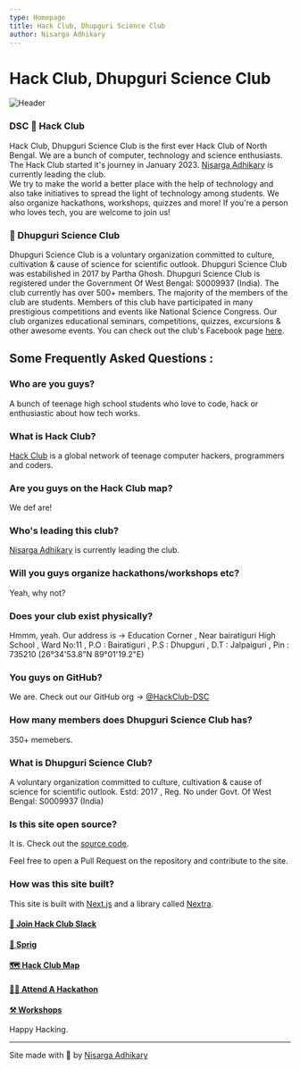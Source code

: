 ```yaml
---
type: Homepage
title: Hack Club, Dhupguri Science Club
author: Nisarga Adhikary
---
```



# Hack Club, Dhupguri Science Club

![Header](/images/header.png)


###  DSC 🚀 Hack Club 

Hack Club, Dhupguri Science Club is the first ever Hack Club of North Bengal. We are a bunch of computer, technology and science 
enthusiasts. The Hack Club started it's journey in January 2023. [Nisarga Adhikary](https://github.com/ni5arga) is currently leading the club.  
We try to make the world a better place with the help of technology and also take initiatives to spread the light of technology among students. We also organize hackathons, workshops, quizzes and more! If you're a person who loves tech, you are welcome to join us!

###  🔭 Dhupguri Science Club 

Dhupguri Science Club is a voluntary organization committed to culture, cultivation & cause of science for scientific outlook. Dhupguri Science Club was estabilished in 2017 by Partha Ghosh. Dhupguri Science Club is registered under the Government Of West Bengal: S0009937 (India). 
The club currently has over 500+ members. The majority of the members of the club are students.
Members of this club have participated in many prestigious competitions and events like National Science Congress.
Our club organizes educational seminars, competitions, quizzes, excursions & other awesome events. 
You can check out the club's Facebook page [here](https://www.facebook.com/dhupguriscienceclub/).



## Some Frequently Asked Questions :

### Who are you guys?
A bunch of teenage high school students who love to code, hack or enthusiastic about how tech works.

### What is Hack Club?
[Hack Club](https://hackclub.com) is a global network of teenage computer hackers, programmers and coders.

### Are you guys on the Hack Club map?
We def are!

### Who's leading this club?
[Nisarga Adhikary](https://github.com/ni5arga) is currently leading the club.

### Will you guys organize hackathons/workshops etc?
Yeah, why not?

### Does your club exist physically?
Hmmm, yeah.
Our address is ->  Education Corner , Near bairatiguri High School , Ward No:11 , P.O : Bairatiguri , P.S : Dhupguri , D.T : Jalpaiguri , Pin : 735210
(26°34'53.8"N 89°01'19.2"E)

### You guys on GitHub?
We are. Check out our GitHub org -> [@HackClub-DSC](https://github.com/HackClub-DSC)

### How many members does Dhupguri Science Club has?
350+ memebers.

### What is Dhupguri Science Club?
A voluntary organization committed to culture, cultivation & cause of science for scientific outlook.
Estd: 2017 , Reg. No under Govt. Of West Bengal: S0009937 (India)

### Is this site open source?
It is. Check out the [source code](https://github.com/hackclub-dsc/website/).

Feel free to open a Pull Request on the repository and contribute to the site.

### How was this site built?
This site is built with [Next.js](https://nextjs.com) and a library called [Nextra](https://nextra.vercel.app/).

#### [🌈 Join Hack Club Slack](https://hackclub.com/slack)
#### [🍃 Sprig](https://sprig.hackclub.dev)
#### [🗺️ Hack Club Map](https://hackclub.com/map)
#### [👨‍💻 Attend A Hackathon](https://hackathons.hackclub.com)
#### [⚒️ Workshops](https://hackclub.com/workshops)

Happy Hacking.

---
Site made with 💖 by [Nisarga Adhikary](https://github.com/ni5arga)
